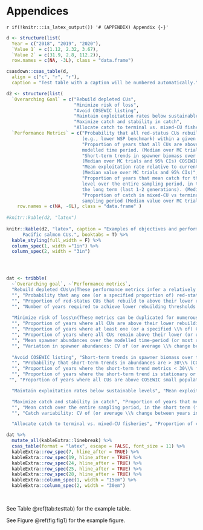 # Appendices {#app:appendix}
`r if(!knitr:::is_latex_output()) '# (APPENDIX) Appendix {-}'`


```r
d <- structure(list(
  Year = c("2018", "2019", "2020"), 
  `Value 1` = c(1.12, 2.32, 3.67), 
  `Value 2` = c(31.9, 2.8, 112.2)), 
  row.names = c(NA, -3L), class = "data.frame")

csasdown::csas_table(d,
  align = c("c", "r", "r"),
  caption = "Test table with a caption will be numbered automatically.")
```


```r

d2 <- structure(list(
  `Overarching Goal` = c("Rebuild depleted CUs", 
                         "Minimize risk of loss", 
                         "Avoid COSEWIC listing",
                         "Maintain exploitation rates below sustainable levels",
                         "Maximize catch and stability in catch",
                         "Allocate catch to terminal vs. mixed-CU fisheries"),
  `Performance Metrics` = c("Probability that all red-status CUs rebuild to above their lower rebuilding thresholds
                            (e.g., lower WSP benchmark) within a given time frame.",
                            "Proportion of years that all CUs are above a quasi-extirpation threshold across the 
                            modelled time period. (Median over MC trials and 95% CIs)",
                            "Short-term trends in spawner biomass over the last three generations. 
                            (Median over MC trials and 95% CIs) COSEWIC Criterion A",
                            "Mean exploitation rate relative to current UMSY for over the modelled time period. 
                            (Median value over MC trials and 95% CIs)",
                            "Proportion of years that mean catch for the CU-aggregate is above a minimum acceptable 
                            level over the entire sampling period, in the short term (first 1-2 generations), or in 
                            the long term (last 1-2 generations). (Median value over MC trials and 95% CIs)",
                            "Proportion of catch in mixed-CU vs terminal fisheries averaged over the entire 
                            sampling period (Median value over MC trials and 95% CIs)")),
    row.names = c(NA, -6L), class = "data.frame" )
 
#knitr::kable(d2, "latex")
 
knitr::kable(d2, "latex", caption = "Examples of objectives and performance metrics that could be used to rebuild 
      Pacific salmon CUs.", booktabs = T) %>%
  kable_styling(full_width = F) %>%
  column_spec(1, width ="1in") %>%
  column_spec(2, width = "3in")  





```



```r
dat <- tribble(
  ~`Overarching goal`, ~`Performance metrics`,
  "Rebuild depleted CUs\n(These performance metrics infer a relatively monotonic trajectory towards a rebuilding target)", "Probability that all red-status CUs rebuild to above their lower rebuilding thresholds (e.g., lower WSP benchmark) within a given time frame."," "," ",
  "", "Probability that any one (or a specified proportion of) red-status CU(s) rebuilds to above its lower rebuilding threshold within a given time frame.", " "," ",
  "", "Proportion of red-status CUs that rebuild to above their lower rebuilding thresholds with a specified probability within a given time frame. (Median over MC trials and 95\\% CIs)", " "," ",
  "", "Number of years required to achieve lower rebuilding thresholds for one (a proportion of, or all) red-listed CU(s) with a specific probability. (Median over MC trials and 95\\% CIs)", " "," ",
  
  "Minimize risk of loss\n(These metrics can be duplicated for numerous rebuilding and target thresholds)", "Proportion of years that all CUs are above a quasi-extirpation threshold across the modelled time period. (Median over MC trials and 95\\% CIs)",
  "", "Proportion of years where all CUs are above their lower rebuilding thresholds within the modelled time period. (Median over MC trials and 95\\% CIs)"," "," ",
  "", "Proportion of years where at least one (or a specified \\% of) CU(s) is(are) above their lower rebuilding thresholds within the modelled time period. (Median over MC trials and 95\\% CIs)"," "," ",
  "", "Proportion of years where all CUs remain above their lower (or upper) rebuilding threshold across the modelled time period. (Median over MC trials and 95\\% CIs)"," "," ",
  "", "Mean spawner abundances over the modelled time-period (or most recent generation) relative to lower rebuilding threshold. (Median over MC trials and 95\\% CIs)"," "," ",
  "", "Variation in spawner abundances: CV of (or average \\% change between years in) spawner abundances over the modelled time period. (Median value over MC trials and 95\\% CIs) (suggested as indicator of extinction risk by Wainwright and Waples 1998)"," "," ",
  
  "Avoid COSEWIC listing", "Short-term trends in spawner biomass over the last three generations. (Median over MC trials and 95\\% CIs) \\emph{COSEWIC Criterion A}",
  "", "Probability that short-term trends in abundances are > 30\\% (COSEWIC threshold) in the most recent time period. \\emph{COSEWIC Criterion A}",
  "", "Proportion of years where the short-term trend metrics < 30\\% for all CUs (or specified \\% of CUs). (Median over MC trials and 95\\% CIs) \\emph{COSEWIC Criterion A}",
  "", "Proportion of years where the short-term trend is stationary or positive and abundances are greater than 10,000. \\emph{COSEWIC Criterion C}",
 "", "Proportion of years where all CUs are above COSEWIC small population size thresholds, across the entire sampling period. (Median over MC trials and 95\\% CIs). \\emph{COSEWIC Criterion D}",

  "Maintain exploitation rates below sustainable levels", "Mean exploitation rate relative to current $U_{MSY}$ for over the modelled time period. (Median value over MC trials and 95\\% CIs)",

  "Maximize catch and stability in catch", "Proportion of years that mean catch for the CU-aggregate is above a minimum acceptable level over the entire sampling period, in the short term (first 1-2 generations), or in the long term (last 1-2 generations). (Median value over MC trials and 95\\% CIs)",
  "", "Mean catch over the entire sampling period, in the short term (first 1-2 generations), or in the long term (last 1-2 generations), for totals and segregated into different fisheries (e.g., mixed-CU vs. terminal). (Median value over MC trials and 95\\% CIs)",
  "", "Catch variability: CV of (or average \\% change between years in) catch over the sampling period, for totals and segregated into different fisheries (e.g., mixed vs. terminal). (Median value over MC trials and 95\\% CIs)",

  "Allocate catch to terminal vs. mixed-CU fisheries", "Proportion of catch in mixed-CU vs terminal fisheries averaged over the entire sampling period (Median value over MC trials and 95\\% CIs)")

dat %>% 
  mutate_all(kableExtra::linebreak) %>%
  csas_table(format = "latex", escape = FALSE, font_size = 11) %>%
  kableExtra::row_spec(7, hline_after = TRUE) %>% 
  kableExtra::row_spec(19, hline_after = TRUE) %>% 
  kableExtra::row_spec(24, hline_after = TRUE) %>% 
  kableExtra::row_spec(25, hline_after = TRUE) %>% 
  kableExtra::row_spec(28, hline_after = TRUE) %>% 
  kableExtra::column_spec(1, width = "15em") %>%
  kableExtra::column_spec(2, width = "30em")
             
             

```



See Table \@ref(tab:testtab) for the example table.

See Figure \@ref(fig:fig1) for the example figure.

\clearpage
